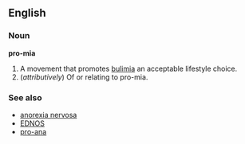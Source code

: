 ==English==
===Noun===
'''pro-mia'''

#A movement that promotes [[bulimia]] an acceptable lifestyle choice. 
#(''attributively'') Of or relating to pro-mia.

===See also===
*[[anorexia nervosa]]
*[[EDNOS]]
*[[pro-ana]]